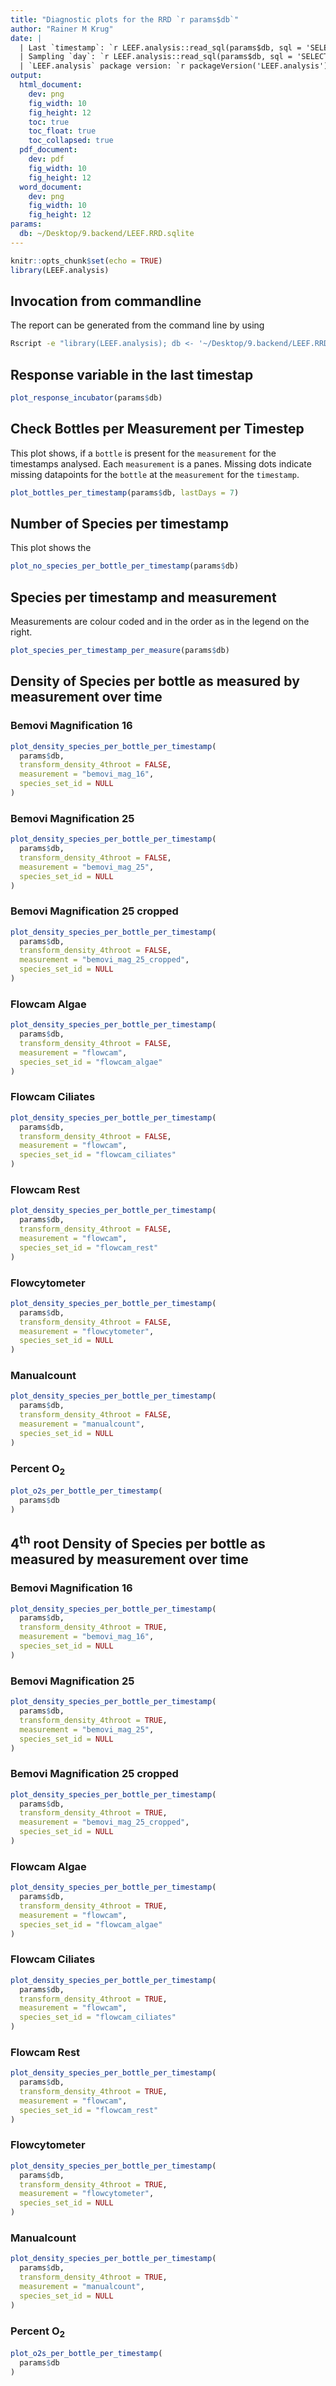 ```yaml
---
title: "Diagnostic plots for the RRD `r params$db`"
author: "Rainer M Krug"
date: | 
  | Last `timestamp`: `r LEEF.analysis::read_sql(params$db, sql = 'SELECT MAX(timestamp) FROM density')`
  | Sampling `day`: `r LEEF.analysis::read_sql(params$db, sql = 'SELECT MAX(day) FROM density')`
  | `LEEF.analysis` package version: `r packageVersion('LEEF.analysis')`
output:
  html_document:
    dev: png
    fig_width: 10
    fig_height: 12
    toc: true
    toc_float: true
    toc_collapsed: true
  pdf_document:
    dev: pdf
    fig_width: 10
    fig_height: 12
  word_document: 
    dev: png
    fig_width: 10
    fig_height: 12
params:
  db: ~/Desktop/9.backend/LEEF.RRD.sqlite
---
```


```r
knitr::opts_chunk$set(echo = TRUE)
library(LEEF.analysis)
```
## Invocation from commandline
The report can be generated from the command line by using

```bash
Rscript -e "library(LEEF.analysis); db <- '~/Desktop/9.backend/LEEF.RRD.sqlite'; report_interactive();"
```

\pagebreak

## Response  variable in the last timestap

```r
plot_response_incubator(params$db)
```

\pagebreak

## Check Bottles per Measurement per Timestep

This plot shows, if a `bottle` is present for the `measurement` for the timestamps analysed. Each `measurement` is a panes. Missing dots indicate missing datapoints for the `bottle` at the `measurement` for the `timestamp`.

```r
plot_bottles_per_timestamp(params$db, lastDays = 7)
```

\pagebreak

## Number of Species per timestamp

This plot shows the 
```r
plot_no_species_per_bottle_per_timestamp(params$db)
```

\pagebreak

## Species per timestamp and measurement
Measurements are colour coded and in the order as in the legend on the right.

```r
plot_species_per_timestamp_per_measure(params$db)
```

## Density of Species per bottle as measured by measurement over time

\pagebreak

### Bemovi Magnification 16
```r
plot_density_species_per_bottle_per_timestamp(
  params$db, 
  transform_density_4throot = FALSE, 
  measurement = "bemovi_mag_16",
  species_set_id = NULL
)
```

\pagebreak

### Bemovi Magnification 25
```r
plot_density_species_per_bottle_per_timestamp(
  params$db, 
  transform_density_4throot = FALSE, 
  measurement = "bemovi_mag_25",
  species_set_id = NULL
)
```

\pagebreak

### Bemovi Magnification 25 cropped
```r
plot_density_species_per_bottle_per_timestamp(
  params$db, 
  transform_density_4throot = FALSE, 
  measurement = "bemovi_mag_25_cropped",
  species_set_id = NULL
)
```

\pagebreak

### Flowcam Algae
```r
plot_density_species_per_bottle_per_timestamp(
  params$db, 
  transform_density_4throot = FALSE, 
  measurement = "flowcam",
  species_set_id = "flowcam_algae"
)
```

\pagebreak

### Flowcam Ciliates
```r
plot_density_species_per_bottle_per_timestamp(
  params$db, 
  transform_density_4throot = FALSE, 
  measurement = "flowcam",
  species_set_id = "flowcam_ciliates"
)
```

\pagebreak

### Flowcam Rest
```r
plot_density_species_per_bottle_per_timestamp(
  params$db, 
  transform_density_4throot = FALSE, 
  measurement = "flowcam",
  species_set_id = "flowcam_rest"
)
```


\pagebreak

### Flowcytometer
```r
plot_density_species_per_bottle_per_timestamp(
  params$db, 
  transform_density_4throot = FALSE, 
  measurement = "flowcytometer",
  species_set_id = NULL
)
```

\pagebreak

### Manualcount
```r
plot_density_species_per_bottle_per_timestamp(
  params$db, 
  transform_density_4throot = FALSE, 
  measurement = "manualcount",
  species_set_id = NULL
)
```

\pagebreak

### Percent O~2~

```r
plot_o2s_per_bottle_per_timestamp(
  params$db
)
```

## 4^th^ root Density of Species per bottle as measured by measurement over time

\pagebreak

### Bemovi Magnification 16
```r
plot_density_species_per_bottle_per_timestamp(
  params$db, 
  transform_density_4throot = TRUE, 
  measurement = "bemovi_mag_16",
  species_set_id = NULL
)
```

\pagebreak

### Bemovi Magnification 25
```r
plot_density_species_per_bottle_per_timestamp(
  params$db, 
  transform_density_4throot = TRUE, 
  measurement = "bemovi_mag_25",
  species_set_id = NULL
)
```

\pagebreak

### Bemovi Magnification 25 cropped
```r
plot_density_species_per_bottle_per_timestamp(
  params$db, 
  transform_density_4throot = TRUE, 
  measurement = "bemovi_mag_25_cropped",
  species_set_id = NULL
)
```

\pagebreak

### Flowcam Algae
```r
plot_density_species_per_bottle_per_timestamp(
  params$db, 
  transform_density_4throot = TRUE, 
  measurement = "flowcam",
  species_set_id = "flowcam_algae"
)
```

\pagebreak

### Flowcam Ciliates
```r
plot_density_species_per_bottle_per_timestamp(
  params$db, 
  transform_density_4throot = TRUE, 
  measurement = "flowcam",
  species_set_id = "flowcam_ciliates"
)
```

\pagebreak

### Flowcam Rest
```r
plot_density_species_per_bottle_per_timestamp(
  params$db, 
  transform_density_4throot = TRUE, 
  measurement = "flowcam",
  species_set_id = "flowcam_rest"
)
```


\pagebreak

### Flowcytometer
```r
plot_density_species_per_bottle_per_timestamp(
  params$db, 
  transform_density_4throot = TRUE, 
  measurement = "flowcytometer",
  species_set_id = NULL
)
```

\pagebreak

### Manualcount
```r
plot_density_species_per_bottle_per_timestamp(
  params$db, 
  transform_density_4throot = TRUE, 
  measurement = "manualcount",
  species_set_id = NULL
)
```

\pagebreak

### Percent O~2~

```r
plot_o2s_per_bottle_per_timestamp(
  params$db
)
```
